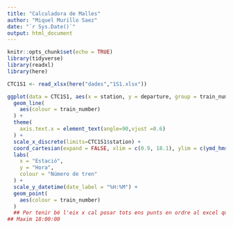 ```yaml
---
title: "Calculadora de Malles"
author: "Miquel Murillo Saez"
date: "`r Sys.Date()`"
output: html_document
---
```


```r
knitr::opts_chunk$set(echo = TRUE)
library(tidyverse)
library(readxl)
library(here)
```

```r
CTC1S1 <- read_xlsx(here("dades","1S1.xlsx"))
```

```r
ggplot(data = CTC1S1, aes(x = station, y = departure, group = train_number)) +
  geom_line(
    aes(colour = train_number)
  ) +
  theme(
    axis.text.x = element_text(angle=90,vjust =0.6)
  ) +
  scale_x_discrete(limits=CTC1S1$station) +
  coord_cartesian(expand = FALSE, xlim = c(0.9, 18.1), ylim = c(ymd_hms("1899-12-31 00:00:00"),ymd_hms("1899-12-31 23:59:59"))) +
  labs(
    x = "Estació",
    y = "Hora",
    colour = "Número de tren"
  ) +
  scale_y_datetime(date_label = "%H:%M") +
  geom_point(
    aes(colour = train_number)
  )
  ## Per tenir bé l'eix x cal posar tots ens punts en ordre al excel quan surten per primera vegada
## Maxim 18:00:00 
```

